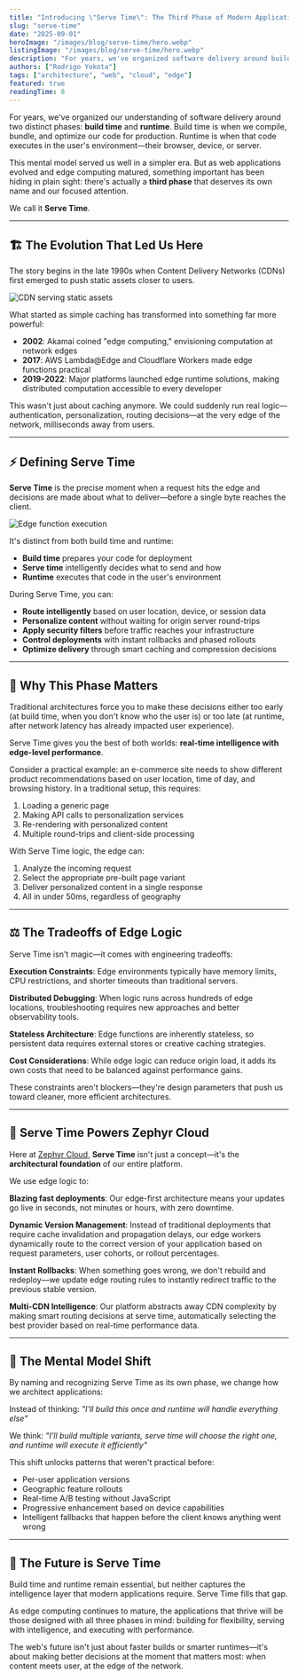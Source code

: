 ```yaml
---
title: "Introducing \"Serve Time\": The Third Phase of Modern Application Delivery"
slug: "serve-time"
date: "2025-09-01"
heroImage: "/images/blog/serve-time/hero.webp"
listingImage: "/images/blog/serve-time/hero.webp"
description: "For years, we've organized software delivery around build time and runtime. But as edge computing matured, a third phase emerged that deserves its own name: Serve Time."
authors: ["Rodrigo Yokota"]
tags: ["architecture", "web", "cloud", "edge"]
featured: true
readingTime: 8
---
```



For years, we've organized our understanding of software delivery around two distinct phases: **build time** and **runtime**. Build time is when we compile, bundle, and optimize our code for production. Runtime is when that code executes in the user's environment—their browser, device, or server.

This mental model served us well in a simpler era. But as web applications evolved and edge computing matured, something important has been hiding in plain sight: there's actually a **third phase** that deserves its own name and our focused attention.

We call it **Serve Time**.

---

## 🏗️ The Evolution That Led Us Here

The story begins in the late 1990s when Content Delivery Networks (CDNs) first emerged to push static assets closer to users.

<img src={cdn} alt="CDN serving static assets" />

<br />

What started as simple caching has transformed into something far more powerful:

- **2002**: Akamai coined "edge computing," envisioning computation at network edges
- **2017**: AWS Lambda@Edge and Cloudflare Workers made edge functions practical
- **2019-2022**: Major platforms launched edge runtime solutions, making distributed computation accessible to every developer

This wasn't just about caching anymore. We could suddenly run real logic—authentication, personalization, routing decisions—at the very edge of the network, milliseconds away from users.

---

## ⚡ Defining Serve Time

**Serve Time** is the precise moment when a request hits the edge and decisions are made about what to deliver—before a single byte reaches the client.

<img src={edgeFunction} alt="Edge function execution" />

<br />

It's distinct from both build time and runtime:
- **Build time** prepares your code for deployment
- **Serve time** intelligently decides what to send and how
- **Runtime** executes that code in the user's environment

During Serve Time, you can:
- **Route intelligently** based on user location, device, or session data
- **Personalize content** without waiting for origin server round-trips
- **Apply security filters** before traffic reaches your infrastructure
- **Control deployments** with instant rollbacks and phased rollouts
- **Optimize delivery** through smart caching and compression decisions

---

## 🎯 Why This Phase Matters

Traditional architectures force you to make these decisions either too early (at build time, when you don't know who the user is) or too late (at runtime, after network latency has already impacted user experience).

Serve Time gives you the best of both worlds: **real-time intelligence with edge-level performance**.

Consider a practical example: an e-commerce site needs to show different product recommendations based on user location, time of day, and browsing history. In a traditional setup, this requires:
1. Loading a generic page
2. Making API calls to personalization services
3. Re-rendering with personalized content
4. Multiple round-trips and client-side processing

With Serve Time logic, the edge can:
1. Analyze the incoming request
2. Select the appropriate pre-built page variant
3. Deliver personalized content in a single response
4. All in under 50ms, regardless of geography

---

## ⚖️ The Tradeoffs of Edge Logic

Serve Time isn't magic—it comes with engineering tradeoffs:

**Execution Constraints**: Edge environments typically have memory limits, CPU restrictions, and shorter timeouts than traditional servers.

**Distributed Debugging**: When logic runs across hundreds of edge locations, troubleshooting requires new approaches and better observability tools.

**Stateless Architecture**: Edge functions are inherently stateless, so persistent data requires external stores or creative caching strategies.

**Cost Considerations**: While edge logic can reduce origin load, it adds its own costs that need to be balanced against performance gains.

These constraints aren't blockers—they're design parameters that push us toward cleaner, more efficient architectures.

---

## 🚀 Serve Time Powers Zephyr Cloud

Here at [Zephyr Cloud](https://zephyr-cloud.io), **Serve Time** isn't just a concept—it's the **architectural foundation** of our entire platform.

We use edge logic to:

**Blazing fast deployments**: Our edge-first architecture means your updates go live in seconds, not minutes or hours, with zero downtime.

**Dynamic Version Management**: Instead of traditional deployments that require cache invalidation and propagation delays, our edge workers dynamically route to the correct version of your application based on request parameters, user cohorts, or rollout percentages.

**Instant Rollbacks**: When something goes wrong, we don't rebuild and redeploy—we update edge routing rules to instantly redirect traffic to the previous stable version.

**Multi-CDN Intelligence**: Our platform abstracts away CDN complexity by making smart routing decisions at serve time, automatically selecting the best provider based on real-time performance data.

---

## 🧠 The Mental Model Shift

By naming and recognizing Serve Time as its own phase, we change how we architect applications:

Instead of thinking: *"I'll build this once and runtime will handle everything else"*

We think: *"I'll build multiple variants, serve time will choose the right one, and runtime will execute it efficiently"*

This shift unlocks patterns that weren't practical before:
- Per-user application versions
- Geographic feature rollouts
- Real-time A/B testing without JavaScript
- Progressive enhancement based on device capabilities
- Intelligent fallbacks that happen before the client knows anything went wrong

---

## 🌟 The Future is Serve Time

Build time and runtime remain essential, but neither captures the intelligence layer that modern applications require. Serve Time fills that gap.

As edge computing continues to mature, the applications that thrive will be those designed with all three phases in mind: building for flexibility, serving with intelligence, and executing with performance.

The web's future isn't just about faster builds or smarter runtimes—it's about making better decisions at the moment that matters most: when content meets user, at the edge of the network.
